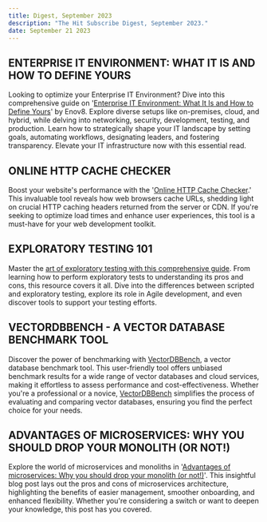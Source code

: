 ```yaml
---
title: Digest, September 2023
description: "The Hit Subscribe Digest, September 2023."
date: September 21 2023
---
```

## ENTERPRISE IT ENVIRONMENT: WHAT IT IS AND HOW TO DEFINE YOURS
Looking to optimize your Enterprise IT Environment? Dive into this comprehensive guide on '[Enterprise IT Environment: What It Is and How to Define Yours](https://www.enov8.com/blog/enterprise-it-environment-what-it-is-and-how-to-define-yours)' by Enov8. Explore diverse setups like on-premises, cloud, and hybrid, while delving into networking, security, development, testing, and production. Learn how to strategically shape your IT landscape by setting goals, automating workflows, designating leaders, and fostering transparency. Elevate your IT infrastructure now with this essential read.
## ONLINE HTTP CACHE CHECKER
Boost your website's performance with the '[Online HTTP Cache Checker](https://requestmetrics.com/resources/tools/http-cache-checker).' This invaluable tool reveals how web browsers cache URLs, shedding light on crucial HTTP caching headers returned from the server or CDN. If you're seeking to optimize load times and enhance user experiences, this tool is a must-have for your web development toolkit.
## EXPLORATORY TESTING 101
Master the [art of exploratory testing with this comprehensive guide](https://www.tricentis.com/learn/exploratory-testing). From learning how to perform exploratory tests to understanding its pros and cons, this resource covers it all. Dive into the differences between scripted and exploratory testing, explore its role in Agile development, and even discover tools to support your testing efforts.
## VECTORDBBENCH - A VECTOR DATABASE BENCHMARK TOOL
Discover the power of benchmarking with [VectorDBBench](https://zilliz.com/vector-database-benchmark-tool), a vector database benchmark tool. This user-friendly tool offers unbiased benchmark results for a wide range of vector databases and cloud services, making it effortless to assess performance and cost-effectiveness. Whether you're a professional or a novice, [VectorDBBench](https://zilliz.com/vector-database-benchmark-tool) simplifies the process of evaluating and comparing vector databases, ensuring you find the perfect choice for your needs.
## ADVANTAGES OF MICROSERVICES: WHY YOU SHOULD DROP YOUR MONOLITH (OR NOT!)
Explore the world of microservices and monoliths in '[Advantages of microservices: Why you should drop your monolith (or not!)](https://www.architect.io/blog/2023-03-16/microservices-advantages-and-disadvantages)'. This insightful blog post lays out the pros and cons of microservices architecture, highlighting the benefits of easier management, smoother onboarding, and enhanced flexibility. Whether you're considering a switch or want to deepen your knowledge, this post has you covered.
